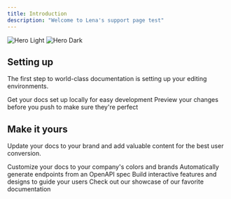 ```yaml
---
title: Introduction
description: "Welcome to Lena's support page test"
---
```


<img
	className="block dark:hidden"
	src="/images/hero-light.png"
	alt="Hero Light"
/>
<img
	className="hidden dark:block"
	src="/images/hero-dark.png"
	alt="Hero Dark"
/>

## Setting up

The first step to world-class documentation is setting up your editing
environments.

<CardGroup cols={2}>
	<Card
		title="Edit Your Docs"
		icon="pen-to-square"
		href="https://mintlify.com/docs/quickstart"
	>
		Get your docs set up locally for easy development
	</Card>
	<Card
		title="Preview Changes"
		icon="image"
		href="https://mintlify.com/docs/development"
	>
		Preview your changes before you push to make sure they're perfect
	</Card>
</CardGroup>

## Make it yours

Update your docs to your brand and add valuable content for the best user
conversion.

<CardGroup cols={2}>
	<Card
		title="Customize Style"
		icon="palette"
		href="https://mintlify.com/docs/settings/global"
	>
		Customize your docs to your company's colors and brands
	</Card>
	<Card
		title="Reference APIs"
		icon="code"
		href="https://mintlify.com/docs/api-playground/openapi"
	>
		Automatically generate endpoints from an OpenAPI spec
	</Card>
	<Card
		title="Add Components"
		icon="screwdriver-wrench"
		href="https://mintlify.com/docs/content/components/accordions"
	>
		Build interactive features and designs to guide your users
	</Card>
	<Card
		title="Get Inspiration"
		icon="stars"
		href="https://mintlify.com/customers"
	>
		Check out our showcase of our favorite documentation
	</Card>
</CardGroup>
